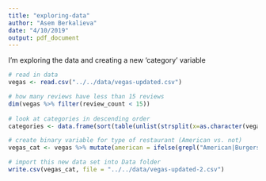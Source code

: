 ```yaml
---
title: "exploring-data"
author: "Asem Berkalieva"
date: "4/10/2019"
output: pdf_document
---
```


I'm exploring the data and creating a new 'category' variable

```r
# read in data
vegas <- read.csv("../../data/vegas-updated.csv")

# how many reviews have less than 15 reviews
dim(vegas %>% filter(review_count < 15))
 
# look at categories in descending order
categories <- data.frame(sort(table(unlist(strsplit(x=as.character(vegas$categories), split=";"))), decreasing=TRUE))

# create binary variable for type of restaurant (American vs. not)
vegas_cat <- vegas %>% mutate(american = ifelse(grepl("American|Burgers|Steak", categories), "1", "0"))

# import this new data set into Data folder
write.csv(vegas_cat, file = "../../data/vegas-updated-2.csv")
```











